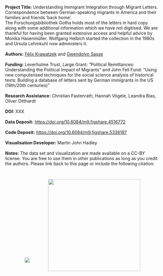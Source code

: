 
<b>Project Title:</b> Understanding Immigrant Integration through Migrant Letters. Correspondence between German-speaking migrants in America and their families and friends 'back home'.
<br/>
The Forschungsbibliothek Gotha holds most of the letters in hard copy along with some additional information which we have not digitised. We are thankful for having been granted extensive access and helpful advice by Monika Hasenmüller. Wolfgang Helbich started the collection in the 1980s and Ursula Lehmkuhl now administers it.
<br/>
<br/>
<b>Authors:</b> <a href="https://www.politics.ox.ac.uk/research-staff/felix-krawatzek.html" target="_blank">Félix Krawatzek</a> and <a href="https://www.politics.ox.ac.uk/academic-faculty/gwendolyn-sasse.html" target="_blank">Gwendolyn Sasse</a>
<br/>
<br/>
<b>Funding:</b> Leverhulme Trust, Large Grant: "Political Remittances: Understanding the Political Impact of Migrants" and John Fell Fund: "Using new computerised techniques for the social science analysis of historical texts: Building a database of letters sent by German immigrants in the US (19th/20th centuries)"
<br/>
<br/>
<b>Research Assistance:</b> Christian Fastenrath, Hannah Vögele, Leandra Bias, Oliver Ditthardt
<br/>
<br/>
<b>DOI:</b> XXX
<br/>
<br/>
<b>Data Deposit:</b> <a href="https://doi.org/10.6084/m9.figshare.4516772" target="_blank">https://doi.org/10.6084/m9.figshare.4516772</a>
<br/>
<br/>
<b>Code Deposit:</b> <a href="https://doi.org/10.6084/m9.figshare.5336197" target="_blank">https://doi.org/10.6084/m9.figshare.5336197</a>
<br/>
<br/>
<b>Visualisation Developer:</b> Martin John Hadley
<br/>
<br/>
<b>Notes:</b> The data set and visualization are made available on a CC-BY license. You are free to use them in other publications as long as you credit the authors. Please link back to this page or include the following citation:
<br/>

<center><img src="images/uni-oxford-logo.png" style="padding: 28px"/>
<img src="images/leverhulme-trust.jpg" style="padding: 28px" width="300px"/>

</center>


